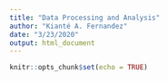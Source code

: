 ```yaml
---
title: "Data Processing and Analysis"
author: "Kianté A. Fernandez"
date: "3/23/2020"
output: html_document
---
```


```r
knitr::opts_chunk$set(echo = TRUE)
```

